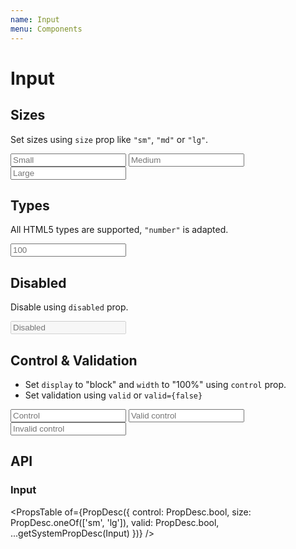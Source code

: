 ```yaml
---
name: Input
menu: Components
---
```



# Input

## Sizes

Set sizes using `size` prop like `"sm"`, `"md"` or `"lg"`.

<Playground>
  <BlockList>
    <Input size="sm" placeholder="Small" />
    <Input size="md" placeholder="Medium" />
    <Input size="lg" placeholder="Large" />
  </BlockList>
</Playground>

## Types

All HTML5 types are supported, `"number"` is adapted.

<Playground>
  <Input type="number" placeholder="100" />
</Playground>

## Disabled

Disable using `disabled` prop.

<Playground>
  <Input disabled placeholder="Disabled" />
</Playground>

## Control & Validation

* Set `display` to "block" and `width` to "100%" using `control` prop.
* Set validation using `valid` or `valid={false}`

<Playground>
  <BlockList>
    <Input control placeholder="Control" />
    <Input control valid placeholder="Valid control" />
    <Input control valid={false} placeholder="Invalid control" />
  </BlockList>
</Playground>

## API

### Input

<PropsTable
  of={PropDesc({
    control: PropDesc.bool,
    size: PropDesc.oneOf(['sm', 'lg']),
    valid: PropDesc.bool,
    ...getSystemPropDesc(Input)
  })}
/>
